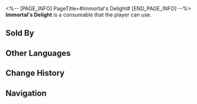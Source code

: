 <%-- [PAGE_INFO]
PageTitle=#Immortal's Delight#
[END_PAGE_INFO] --%>
{{Consumable Infobox
|id          = 408603
|image       = Item Immortal's Delight.png
|type        = Attack Consumables
|rarity      = 3
|effect      = Upon use, ATK of all allies increases by 14% plus an extra 230 for the next battle.
|description = An extremely unhealthy drink, but when you drink it, you will have a mysterious smile on your face.
|effectType  = 
|effectType2 = 
|effectType3 = 
|recipe      = 
|source1     = [[The Sleepless Earl]]
|source2     = 
|source3     = 
}}
{{Description|''"Don't drink too much of it. This stuff has a lot of calories."''<br />''"Don't worry. It's frozen, and the ingredient list says that there is L-carnitine in it."''}}
'''Immortal's Delight''' is a consumable that the player can use.

==Sold By==
{{Shop Availability}}

==Other Languages==
{{Other Languages
|en   = Immortal's Delight
|zhs  = 仙人快乐茶
|zht  = 仙人快樂茶
|ja   = 仙人爽快茶
|ko   = 선인의 기쁨차
|es   = Delicia Inmortal
|fr   = Délice de l'immortel
|ru   = Радость небожителя
|th   = Immortal's Delight
|vi   = Trà Tiên Nhân Vui Vẻ
|de   = Freude des Unsterblichen
|id   = Immortal's Delight
|pt   = Alegria do Imortal
}}

==Change History==
{{Change History|1.0}}

==Navigation==
{{Consumable Navbox}}